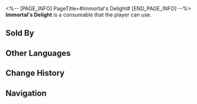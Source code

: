 <%-- [PAGE_INFO]
PageTitle=#Immortal's Delight#
[END_PAGE_INFO] --%>
{{Consumable Infobox
|id          = 408603
|image       = Item Immortal's Delight.png
|type        = Attack Consumables
|rarity      = 3
|effect      = Upon use, ATK of all allies increases by 14% plus an extra 230 for the next battle.
|description = An extremely unhealthy drink, but when you drink it, you will have a mysterious smile on your face.
|effectType  = 
|effectType2 = 
|effectType3 = 
|recipe      = 
|source1     = [[The Sleepless Earl]]
|source2     = 
|source3     = 
}}
{{Description|''"Don't drink too much of it. This stuff has a lot of calories."''<br />''"Don't worry. It's frozen, and the ingredient list says that there is L-carnitine in it."''}}
'''Immortal's Delight''' is a consumable that the player can use.

==Sold By==
{{Shop Availability}}

==Other Languages==
{{Other Languages
|en   = Immortal's Delight
|zhs  = 仙人快乐茶
|zht  = 仙人快樂茶
|ja   = 仙人爽快茶
|ko   = 선인의 기쁨차
|es   = Delicia Inmortal
|fr   = Délice de l'immortel
|ru   = Радость небожителя
|th   = Immortal's Delight
|vi   = Trà Tiên Nhân Vui Vẻ
|de   = Freude des Unsterblichen
|id   = Immortal's Delight
|pt   = Alegria do Imortal
}}

==Change History==
{{Change History|1.0}}

==Navigation==
{{Consumable Navbox}}